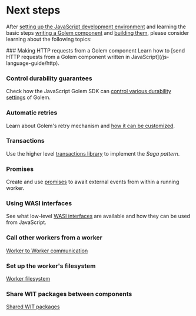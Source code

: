 
# Next steps

After [setting up the JavaScript development environment](/js-language-guide/setup) and learning the basic steps [writing a Golem component](/js-language-guide/defining-components) and [building them](/js-language-guide/building-components), please consider learning about the following topics:

<Steps>
### Making HTTP requests from a Golem component
Learn how to [send HTTP requests from a Golem component written in JavaScript](/js-language-guide/http).

### Control durability guarantees

Check how the JavaScript Golem SDK can [control various durability settings](/js-language-guide/durability) of Golem.

### Automatic retries

Learn about Golem's retry mechanism and [how it can be customized](/js-language-guide/retries).

### Transactions

Use the higher level [transactions library](/js-language-guide/transactions) to implement the _Saga pattern_.

### Promises

Create and use [promises](/js-language-guide/promises) to await external events from within a running worker.

### Using WASI interfaces

See what low-level [WASI interfaces](/js-language-guide/wasi) are available and how they can be used from JavaScript.

### Call other workers from a worker

[Worker to Worker communication](/common-language-guide/rpc)

### Set up the worker's filesystem

[Worker filesystem](/common-language-guide/worker-filesystem)

### Share WIT packages between components

[Shared WIT packages](/common-language-guide/shared-wit-packages)

</Steps>

